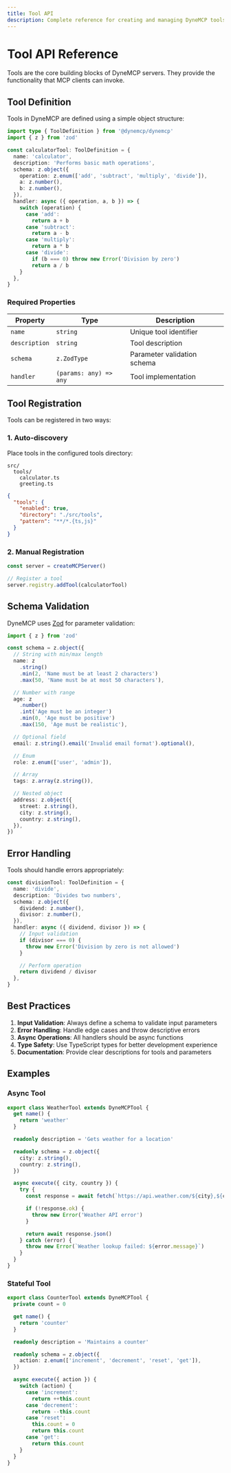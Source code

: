 ```yaml
---
title: Tool API
description: Complete reference for creating and managing DyneMCP tools
---
```


# Tool API Reference

Tools are the core building blocks of DyneMCP servers. They provide the functionality that MCP clients can invoke.

## Tool Definition

Tools in DyneMCP are defined using a simple object structure:

```typescript
import type { ToolDefinition } from '@dynemcp/dynemcp'
import { z } from 'zod'

const calculatorTool: ToolDefinition = {
  name: 'calculator',
  description: 'Performs basic math operations',
  schema: z.object({
    operation: z.enum(['add', 'subtract', 'multiply', 'divide']),
    a: z.number(),
    b: z.number(),
  }),
  handler: async ({ operation, a, b }) => {
    switch (operation) {
      case 'add':
        return a + b
      case 'subtract':
        return a - b
      case 'multiply':
        return a * b
      case 'divide':
        if (b === 0) throw new Error('Division by zero')
        return a / b
    }
  },
}
```

### Required Properties

| Property      | Type                   | Description                 |
| ------------- | ---------------------- | --------------------------- |
| `name`        | `string`               | Unique tool identifier      |
| `description` | `string`               | Tool description            |
| `schema`      | `z.ZodType`            | Parameter validation schema |
| `handler`     | `(params: any) => any` | Tool implementation         |

## Tool Registration

Tools can be registered in two ways:

### 1. Auto-discovery

Place tools in the configured tools directory:

```
src/
  tools/
    calculator.ts
    greeting.ts
```

```json
{
  "tools": {
    "enabled": true,
    "directory": "./src/tools",
    "pattern": "**/*.{ts,js}"
  }
}
```

### 2. Manual Registration

```typescript
const server = createMCPServer()

// Register a tool
server.registry.addTool(calculatorTool)
```

## Schema Validation

DyneMCP uses [Zod](https://github.com/colinhacks/zod) for parameter validation:

```typescript
import { z } from 'zod'

const schema = z.object({
  // String with min/max length
  name: z
    .string()
    .min(2, 'Name must be at least 2 characters')
    .max(50, 'Name must be at most 50 characters'),

  // Number with range
  age: z
    .number()
    .int('Age must be an integer')
    .min(0, 'Age must be positive')
    .max(150, 'Age must be realistic'),

  // Optional field
  email: z.string().email('Invalid email format').optional(),

  // Enum
  role: z.enum(['user', 'admin']),

  // Array
  tags: z.array(z.string()),

  // Nested object
  address: z.object({
    street: z.string(),
    city: z.string(),
    country: z.string(),
  }),
})
```

## Error Handling

Tools should handle errors appropriately:

```typescript
const divisionTool: ToolDefinition = {
  name: 'divide',
  description: 'Divides two numbers',
  schema: z.object({
    dividend: z.number(),
    divisor: z.number(),
  }),
  handler: async ({ dividend, divisor }) => {
    // Input validation
    if (divisor === 0) {
      throw new Error('Division by zero is not allowed')
    }

    // Perform operation
    return dividend / divisor
  },
}
```

## Best Practices

1. **Input Validation**: Always define a schema to validate input parameters
2. **Error Handling**: Handle edge cases and throw descriptive errors
3. **Async Operations**: All handlers should be async functions
4. **Type Safety**: Use TypeScript types for better development experience
5. **Documentation**: Provide clear descriptions for tools and parameters

## Examples

### Async Tool

```typescript
export class WeatherTool extends DyneMCPTool {
  get name() {
    return 'weather'
  }

  readonly description = 'Gets weather for a location'

  readonly schema = z.object({
    city: z.string(),
    country: z.string(),
  })

  async execute({ city, country }) {
    try {
      const response = await fetch(`https://api.weather.com/${city},${country}`)

      if (!response.ok) {
        throw new Error('Weather API error')
      }

      return await response.json()
    } catch (error) {
      throw new Error(`Weather lookup failed: ${error.message}`)
    }
  }
}
```

### Stateful Tool

```typescript
export class CounterTool extends DyneMCPTool {
  private count = 0

  get name() {
    return 'counter'
  }

  readonly description = 'Maintains a counter'

  readonly schema = z.object({
    action: z.enum(['increment', 'decrement', 'reset', 'get']),
  })

  async execute({ action }) {
    switch (action) {
      case 'increment':
        return ++this.count
      case 'decrement':
        return --this.count
      case 'reset':
        this.count = 0
        return this.count
      case 'get':
        return this.count
    }
  }
}
```
